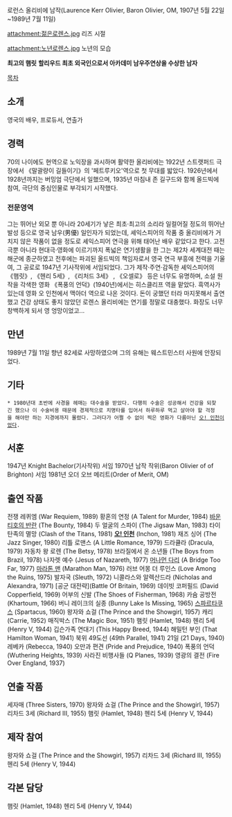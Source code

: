 로런스 올리비에 남작(Laurence Kerr Olivier, Baron Olivier, OM, 1907년 5월 22일~1989년 7월 11일) 

attachment:젊은로렌스.jpg
리즈 시절

attachment:노년로렌스.jpg
노년의 모습

'''최고의 햄릿'''
'''할리우드 최초 외국인으로서 아카데미 남우주연상을 수상한 남자'''

[[목차]]

== 소개 ==

영국의 배우, 프로듀서, 연출가

== 경력 ==

70의 나이에도 현역으로 노익장을 과시하며 활약한 올리비에는 1922년 스트랫퍼드 극장에서 《말괄량이 길들이기》의 '페트루키오'역으로 첫 무대를 밟았다. 1926년에서 1928년까지는 버밍엄 극단에서 일했으며, 1935년 마침내 존 길구드와 함께 올드빅에 참여, 극단의 중심인물로 부각되기 시작했다.

=== 전문영역 ===
그는 뛰어난 외모 뿐 아니라 20세기가 낳은 최초·최고의 소리라 일컬어질 정도의 뛰어난 발성 등으로 영국 남우(男優) 일인자가 되었는데, 셰익스피어의 작품 중 올리비에가 거치지 않은 작품이 없을 정도로 셰익스피어 연극을 위해 태어난 배우 같았다고 한다. 고전극뿐 아니라 현대극·영화에 이르기까지 폭넓은 연기생활을 한 그는 제2차 세계대전 때는 해군에 종군하였고 전후에는 파괴된 올드빅의 책임자로서 영국 연극 부흥에 전력을 기울여, 그 공로로 1947년 기사작위에 서임되었다. 그가 제작·주연·감독한 셰익스피어의 《햄릿》, 《헨리 5세》, 《리처드 3세》 , 《오셀로》 등은 너무도 유명하며, 소설 원작을 각색한 영화 《폭풍의 언덕》(1940년)에서는 히스클리프 역을 맡았다. 흑역사가 있는데 영화 오 인천에서 맥아더 역으로 나온 것이다. 돈이 궁했던 터라 마지못해서 출연했고 건강 상태도 좋지 않았던 로렌스 올리비에는 연기를 정말로 대충했다. 화장도 너무 창백하게 되서 영 엉망이었고...

== 만년 ==

1989년 7월 11일 향년 82세로 사망하였으며 그의 유해는 웨스트민스터 사원에 안장되었다.

== 기타 ==

 * 1980년대 초반에 사경을 헤매는 대수술을 받았다. 다행히 수술은 성공해서 건강을 되찾긴 했으나 이 수술비용 때문에 경제적으로 치명타를 입어서 하루하루 먹고 살아야 할 걱정을 해야만 하는 지경에까지 몰렸다. 그러다가 어쩔 수 없이 찍은 영화가 다름아닌 [[오! 인천]]이었다. 
== 서훈 ==

1947년 Knight Bachelor(기사작위) 서임
1970년 남작 작위(Baron Olivier of of Brighton) 서임
1981년 오더 오브 메리트(Order of Merit, OM)

== 출연 작품 ==

전쟁 레퀴엠 (War Requiem, 1989) 
황혼의 연정 (A Talent for Murder, 1984)  
[[바운티호의 반란]] (The Bounty, 1984)  
두 얼굴의 스파이 (The Jigsaw Man, 1983)  
타이탄족의 멸망 (Clash of the Titans, 1981) 
'''[[오! 인천]]''' (Inchon, 1981)  
재즈 싱어 (The Jazz Singer, 1980)  
리틀 로맨스 (A Little Romance, 1979)   
드라큘라 (Dracula, 1979)  
자동차 왕 로렌 (The Betsy, 1978)  
브라질에서 온 소년들 (The Boys from Brazil, 1978)   
나자렛 예수 (Jesus of Nazareth, 1977)
[[머나먼 다리]] (A Bridge Too Far, 1977)  
[[마라톤 맨]] (Marathon Man, 1976)  
러브 어몽 더 루인스 (Love Among the Ruins, 1975) 
발자국 (Sleuth, 1972)   
니콜라스와 알렉산드라 (Nicholas and Alexandra, 1971)  
[공군 대전략](Battle Of Britain, 1969)
데이빗 코퍼필드 (David Copperfield, 1969) 
어부의 신발 (The Shoes of Fisherman, 1968)  
카슘 공방전 (Khartoum, 1966)  
버니 레이크의 실종 (Bunny Lake Is Missing, 1965) 
[[스파르타쿠스]] (Spartacus, 1960) 
왕자와 쇼걸 (The Prince and the Showgirl, 1957)   
캐리 (Carrie, 1952)  
매직박스 (The Magic Box, 1951)  
햄릿 (Hamlet, 1948) 
헨리 5세 (Henry V, 1944) 
깁슨가족 연대기 (This Happy Breed, 1944) 
해밀턴 부인 (That Hamilton Woman, 1941)  
북위 49도선 (49th Parallel, 1941)   
21일 (21 Days, 1940)  
레베카 (Rebecca, 1940) 
오만과 편견 (Pride and Prejudice, 1940)  
폭풍의 언덕 (Wuthering Heights, 1939) 
사라진 비행사들 (Q Planes, 1939)  
영광의 결전 (Fire Over England, 1937)  

== 연출 작품 ==

세자매 (Three Sisters, 1970)  
왕자와 쇼걸 (The Prince and the Showgirl, 1957)  
리차드 3세 (Richard III, 1955)  
햄릿 (Hamlet, 1948)  
헨리 5세 (Henry V, 1944)  

== 제작 참여 ==

왕자와 쇼걸 (The Prince and the Showgirl, 1957)  
리차드 3세 (Richard III, 1955)  
헨리 5세 (Henry V, 1944)  

== 각본 담당 ==

햄릿 (Hamlet, 1948)  
헨리 5세 (Henry V, 1944)

